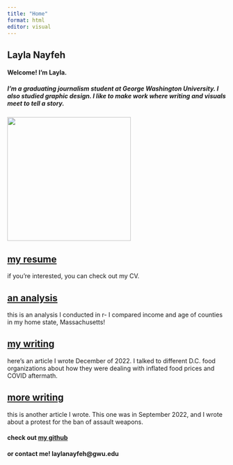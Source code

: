 ```yaml
---
title: "Home"
format: html
editor: visual
---
```


## **Layla Nayfeh**

#### Welcome! I'm Layla.

##### I'm a graduating journalism student at George Washington University. I also studied graphic design. I like to make work where writing and visuals meet to tell a story.

![](headshot.jpg){width="284"}

## [**my resume**](https://laylanayfeh.github.io/laylanayfeh/resume.html)

if you're interested, you can check out my CV.

## [**an analysis**](https://laylanayfeh.github.io/mapping/finalanalysis.html)

this is an analysis I conducted in r- I compared income and age of counties in my home state, Massachusetts!

## [**my writing**](https://laylanayfeh.github.io/laylanayfeh/writing.html)

here's an article I wrote December of 2022. I talked to different D.C. food organizations about how they were dealing with inflated food prices and COVID aftermath.

## [**more writing**](https://laylanayfeh.github.io/laylanayfeh/morewriting.html)

this is another article I wrote. This one was in September 2022, and I wrote about a protest for the ban of assault weapons.

#### 

#### check out [my github](https://github.com/laylanayfeh)

#### or contact me! laylanayfeh\@gwu.edu
